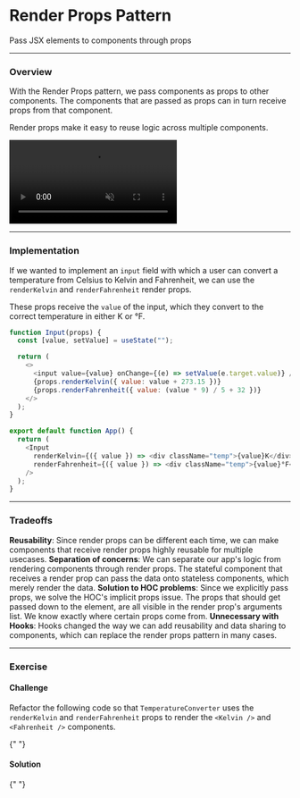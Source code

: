 
# Render Props Pattern

Pass JSX elements to components through props

---

### Overview

With the Render Props pattern, we pass components as props to other components. The components that are passed as props can in turn receive props from that component.

Render props make it easy to reuse logic across multiple components.

<video
  src="https://res.cloudinary.com/dq8xfyhu4/video/upload/v1653712978/FM%20Workshop/react-state-patterns/render-props-pattern/Screen_Recording_2022-05-27_at_11.42.05_PM_h5i8tf.mov"
  loop
  muted
  controls
/>

---

### Implementation

If we wanted to implement an `input` field with which a user can convert a temperature from Celsius to Kelvin and Fahrenheit, we can use the `renderKelvin` and `renderFahrenheit` render props.

These props receive the `value` of the input, which they convert to the correct temperature in either K or °F.

```js
function Input(props) {
  const [value, setValue] = useState("");

  return (
    <>
      <input value={value} onChange={(e) => setValue(e.target.value)} />
      {props.renderKelvin({ value: value + 273.15 })}
      {props.renderFahrenheit({ value: (value * 9) / 5 + 32 })}
    </>
  );
}

export default function App() {
  return (
    <Input
      renderKelvin={({ value }) => <div className="temp">{value}K</div>}
      renderFahrenheit={({ value }) => <div className="temp">{value}°F</div>}
    />
  );
}
```

---

### Tradeoffs

<Callout type="green">
  <b>Reusability</b>: Since render props can be different each time, we can make
  components that receive render props highly reusable for multiple usecases.
</Callout>

<Callout type="green">
  <b>Separation of concerns</b>: We can separate our app's logic from rendering
  components through render props. The stateful component that receives a render
  prop can pass the data onto stateless components, which merely render the
  data.
</Callout>

<Callout type="green">
  <b>Solution to HOC problems</b>: Since we explicitly pass props, we solve the
  HOC's implicit props issue. The props that should get passed down to the
  element, are all visible in the render prop's arguments list. We know exactly
  where certain props come from.
</Callout>

<Callout type="warning">
  <b>Unnecessary with Hooks</b>: Hooks changed the way we can add reusability
  and data sharing to components, which can replace the render props pattern in
  many cases.
</Callout>

---

### Exercise

#### Challenge

Refactor the following code so that `TemperatureConverter` uses the `renderKelvin` and `renderFahrenheit` props to render the `<Kelvin />` and `<Fahrenheit />` components.

<StackBlitz name="react-ts-asjkqe" openFile="TemperatureConverter.tsx" />{" "}

#### Solution

<StackBlitz name="react-ts-k4wqjw" openFile="TemperatureConverter.tsx" />{" "}
